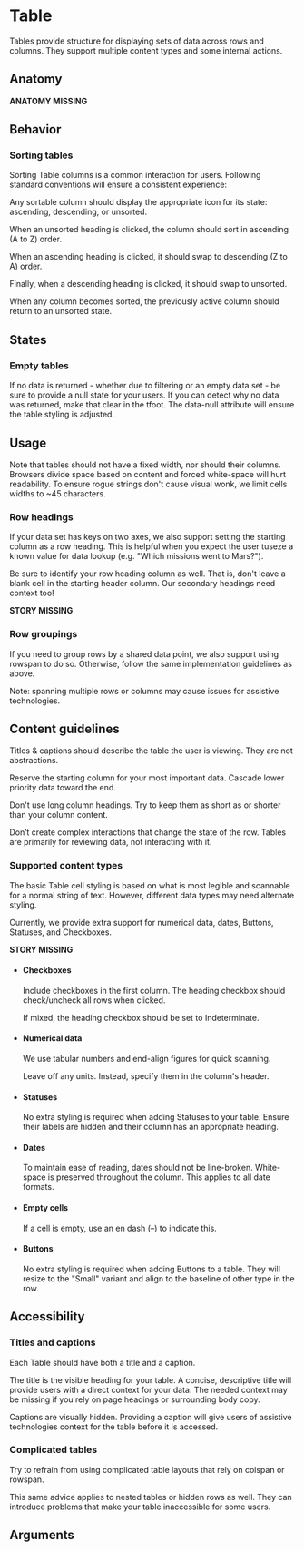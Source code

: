 
# Table

Tables provide structure for displaying sets of data across rows and columns. They support multiple content types and some internal actions.

## Anatomy

**ANATOMY MISSING**

## Behavior

### Sorting tables

Sorting Table columns is a common interaction for users. Following standard conventions will ensure a consistent experience:

Any sortable column should display the appropriate icon for its state: ascending, descending, or unsorted.

When an unsorted heading is clicked, the column should sort in ascending (A to Z) order.

When an ascending heading is clicked, it should swap to descending (Z to A) order.

Finally, when a descending heading is clicked, it should swap to unsorted.

When any column becomes sorted, the previously active column should return to an unsorted state.

<Story id="components-table--default"/>

## States

### Empty tables

If no data is returned - whether due to filtering or an empty data set - be sure to provide a null state for your users. If you can detect why no data was returned, make that clear in the tfoot.
The data-null attribute will ensure the table styling is adjusted.

<Story id="components-table--empty-table"/>

## Usage

Note that tables should not have a fixed width, nor should their columns. Browsers divide space based on content and forced white-space will hurt readability. To ensure rogue strings don't cause visual wonk, we limit cells widths to ~45 characters.

### Row headings

If your data set has keys on two axes, we also support setting the starting column as a row heading. This is helpful when you expect the user tuseze a known value for data lookup (e.g. "Which missions went to Mars?").

Be sure to identify your row heading column as well. That is, don't leave a blank cell in the starting header column. Our secondary headings need context too!

**STORY MISSING**

### Row groupings

If you need to group rows by a shared data point, we also support using rowspan to do so. Otherwise, follow the same implementation guidelines as above.

Note: spanning multiple rows or columns may cause issues for assistive technologies.

<Story id="components-table--row-grouping"/>

## Content guidelines

Titles & captions should describe the table the user is viewing. They are not abstractions.

Reserve the starting column for your most important data. Cascade lower priority data toward the end.

Don't use long column headings. Try to keep them as short as or shorter than your column content.

Don’t create complex interactions that change the state of the row. Tables are primarily for reviewing data, not interacting with it.

### Supported content types

The basic Table cell styling is based on what is most legible and scannable for a normal string of text. However, different data types may need alternate styling.

Currently, we provide extra support for numerical data, dates, Buttons, Statuses, and Checkboxes.

**STORY MISSING**

<ul>
<li class="desc-counter--item">

<h4 class="desc-counter--title">Checkboxes</h4>

Include checkboxes in the first column. The heading checkbox should check/uncheck all rows when clicked.

If mixed, the heading checkbox should be set to Indeterminate.

</li>
<li class="desc-counter--item">

<h4 class="desc-counter--title">Numerical data</h4>

We use tabular numbers and end-align figures for quick scanning.

Leave off any units. Instead, specify them in the column's header.

</li>
<li class="desc-counter--item">

<h4 class="desc-counter--title">Statuses</h4>

No extra styling is required when adding Statuses to your table. Ensure their labels are hidden and their column has an appropriate heading.

</li>
<li class="desc-counter--item">

<h4 class="desc-counter--title">Dates</h4>

To maintain ease of reading, dates should not be line-broken. White-space is preserved throughout the column. This applies to all date formats.

</li>
<li class="desc-counter--item">

<h4 class="desc-counter--title">Empty cells</h4>

If a cell is empty, use an en dash (–) to indicate this.

</li>
<li class="desc-counter--item">

<h4 class="desc-counter--title">Buttons</h4>

No extra styling is required when adding Buttons to a table. They will resize to the "Small" variant and align to the baseline of other type in the row.

</li>
</ul>

## Accessibility

### Titles and captions

Each Table should have both a title and a caption.

The title is the visible heading for your table. A concise, descriptive title will provide users with a direct context for your data. The needed context may be missing if you rely on page headings or surrounding body copy.

Captions are visually hidden. Providing a caption will give users of assistive technologies context for the table before it is accessed.

### Complicated tables

Try to refrain from using complicated table layouts that rely on colspan or rowspan.

This same advice applies to nested tables or hidden rows as well. They can introduce problems that make your table inaccessible for some users.

## Arguments

<ArgsTable/>
